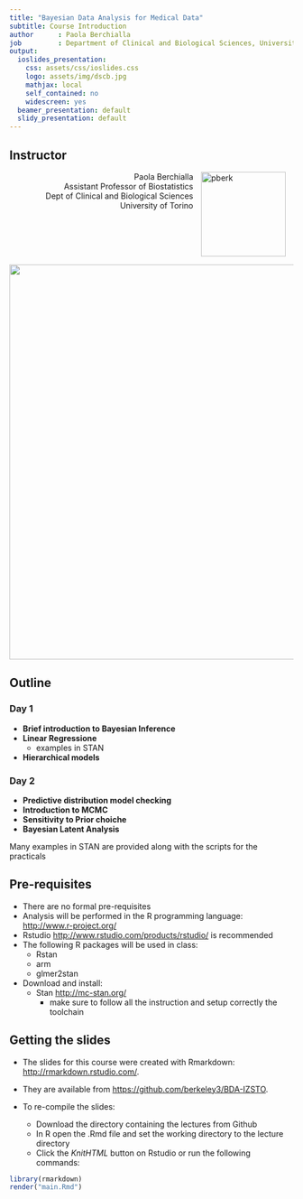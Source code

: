 ```yaml
---
title: "Bayesian Data Analysis for Medical Data"
subtitle: Course Introduction
author      : Paola Berchialla
job         : Department of Clinical and Biological Sciences, University of Torino
output:
  ioslides_presentation:
    css: assets/css/ioslides.css
    logo: assets/img/dscb.jpg
    mathjax: local
    self_contained: no
    widescreen: yes
  beamer_presentation: default
  slidy_presentation: default
---
```



## Instructor


<a imageanchor="1" style="clear: right; float: right; margin-bottom: 1em; margin-right: 1em; margin-left:1em "><img src="images/pberk.jpg" alt="pberk" height="150"></a>
<div style="text-align: right;">
Paola Berchialla <br />
  Assistant Professor of Biostatistics<br />
    Dept of Clinical and Biological Sciences <br />
  University of Torino
</div>


<img src="images\PubMed Access Denied.jpg" width="700">

## Outline {.smaller}

### Day 1
* __Brief introduction to Bayesian Inference__
* __Linear Regressione__
    * examples in STAN
* __Hierarchical models__

### Day 2

* __Predictive distribution model checking__
* __Introduction to MCMC__
* __Sensitivity to Prior choiche__
* __Bayesian Latent Analysis__

Many examples in STAN are provided along with the scripts for the practicals

## Pre-requisites {.smaller}
* There are no formal pre-requisites
* Analysis will be performed in the R programming language: [http://www.r-project.org/](http://www.r-project.org/)
* Rstudio [http://www.rstudio.com/products/rstudio/](http://www.rstudio.com/products/rstudio/) is recommended
* The following R packages will be used in class:
    + Rstan
    + arm
    + glmer2stan

* Download and install:
    + Stan [http://mc-stan.org/](http://mc-stan.org/)
        + make sure to follow all the instruction and setup correctly the toolchain

## Getting the slides

* The slides for this course were created with Rmarkdown: [http://rmarkdown.rstudio.com/](http://rmarkdown.rstudio.com/). 
* They are available from [https://github.com/berkeley3/BDA-IZSTO](https://github.com/berkeley3/BDA).
* To re-compile the slides:

    + Download the directory containing the lectures from Github
    + In R open the .Rmd file and set the working directory to the lecture directory
    + Click the *KnitHTML* button on Rstudio or run the following commands: 
  
```r
library(rmarkdown) 
render("main.Rmd")
```
